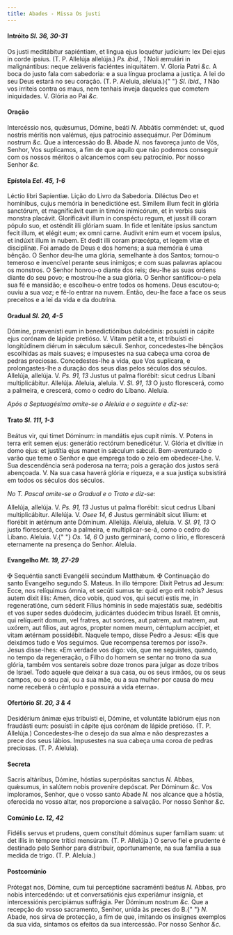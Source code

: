 ```yaml
---
title: Abades - Missa Os justi
---
```


<h4 class="text-center">
  Intróito <em>Sl. 36, 30-31</em>
</h4>
<div class="grid grid-cols-2 gap-5">
  <span class="text-justify">
    Os justi meditábitur sapiéntiam, et lingua ejus loquétur judícium: lex Dei
    ejus in corde ipsíus. (T. P. Allelúja allelúja.) <em>Ps. ibid., 1</em> Noli
    æmulári in malignántibus: neque zeláveris faciéntes iniquitátem. V. Gloria
    Patri <em>&c.</em>
  </span>
  <span class="text-justify">
    A boca do justo fala com sabedoria: e a sua língua proclama a justiça. A lei
    do seu Deus estará no seu coração. (T. P. Aleluia, aleluia.){" "}
    <em>Sl. ibid., 1</em> Não vos irriteis contra os maus, nem tenhais inveja
    daqueles que cometem iniquidades. V. Glória ao Pai <em>&c.</em>
  </span>
</div>


#### Oração
<div class="grid grid-cols-2 gap-5">
  <span class="text-justify">
    Intercéssio nos, quǽsumus, Dómine, beáti <em>N. </em>Abbátis comméndet: ut,
    quod nostris méritis non valémus, ejus patrocínio assequámur. Per Dóminum
    nostrum <em>&c.</em>
  </span>
  <span class="text-justify">
    Que a intercessão do B. Abade <em>N. </em>nos favoreça junto de Vós, Senhor,
    Vos suplicamos, a fim de que aquilo que não podemos conseguir com os nossos
    méritos o alcancemos com seu patrocínio. Por nosso Senhor <em>&c.</em>
  </span>
</div>

<h4 class="text-center">
  Epístola <em>Ecl. 45, 1-6</em>
</h4>
<div class="grid grid-cols-2 gap-5">
  <span class="text-justify">Léctio libri Sapientiæ.</span>
  <span class="text-justify">Lição do Livro da Sabedoria.</span>
  <span class="text-justify">
    Diléctus Deo et homínibus, cujus memória in benedictióne est. Símilem illum
    fecit in glória sanctórum, et magnificávit eum in timóre inimicórum, et in
    verbis suis monstra placávit. Gloríficávit illum in conspéctu regum, et
    jussit illi coram pópulo suo, et osténdit illi glóriam suam. In fide et
    lenitáte ipsíus sanctum fecit illum, et elégit eum; ex omni carne. Audívit
    enim eum et vocem ipsíus, et indúxit illum in nubem. Et dedit illi coram
    præcépta, et legem vitæ et disciplínæ.
  </span>
  <span class="text-justify">
    Foi amado de Deus e dos homens; a sua memória é uma bênção. O Senhor deu-lhe
    uma glória, semelhante à dos Santos; tornou-o temeroso e invencível perante
    seus inimigos; e com suas palavras aplacou os monstros. O Senhor honrou-o
    diante dos reis; deu-lhe as suas ordens diante do seu povo; e mostrou-lhe a
    sua glória. O Senhor santificou-o pela sua fé e mansidão; e escolheu-o entre
    todos os homens. Deus escutou-o; ouviu a sua voz; e fê-lo entrar na nuvem.
    Então, deu-lhe face a face os seus preceitos e a lei da vida e da doutrina.
  </span>
</div>

<h4 class="text-center">
  Gradual <em>Sl. 20, 4-5</em>
</h4>
<div class="grid grid-cols-2 gap-5">
  <span class="text-justify">
    Dómine, prævenísti eum in benedictiónibus dulcédinis: posuísti in cápite
    ejus corónam de lápide pretióso. V. Vitam pétiit a te, et tribuísti ei
    longitúdinem diérum in sǽculum sǽculi.
  </span>
  <span class="text-justify">
    Senhor, concedestes-lhe bênçãos escolhidas as mais suaves; e impusestes na
    sua cabeça uma coroa de pedras preciosas. Concedestes-lhe a vida, que Vos
    suplicara, e prolongastes-lhe a duração dos seus dias pelos séculos dos
    séculos.
  </span>
  <span class="text-justify">
    Allelúja, allelúja. V. <em>Ps. 91, 13</em> Justus ut palma florébit: sicut
    cedrus Líbani multiplicábitur. Allelúja.
  </span>
  <span class="text-justify">
    Aleluia, aleluia. V. <em>Sl. 91, 13</em> O justo florescerá, como a
    palmeira, e crescerá, como o cedro do Líbano. Aleluia.
  </span>
</div>

<em>Após a Septuagésima omite-se o Aleluia e o seguinte e diz-se:</em>

<h4 class="text-center">
  Trato <em>Sl. 111, 1-3</em>
</h4>
<div class="grid grid-cols-2 gap-5">
  <span class="text-justify">
    Beátus vir, qui timet Dóminum: in mandátis ejus cupit nimis. V. Potens in
    terra erit semen ejus: generátio rectórum benedicétur. V. Glória et divítiæ
    in domo ejus: et justítia ejus manet in sǽculum sǽculi.
  </span>
  <span class="text-justify">
    Bem-aventurado o varão que teme o Senhor e que emprega todo o zelo em
    obedecer-Lhe. V. Sua descendência será poderosa na terra; pois a geração dos
    justos será abençoada. V. Na sua casa haverá glória e riqueza, e a sua
    justiça subsistirá em todos os séculos dos séculos.
  </span>
</div>

<em>No T. Pascal omite-se o Gradual e o Trato e diz-se:</em>

<div class="grid grid-cols-2 gap-5">
  <span class="text-justify">
    Allelúja, allelúja. V. <em>Ps. 91, 13</em> Justus ut palma florébit: sicut
    cedrus Líbani multiplicábitur. Allelúja. V. <em>Osee 14, 6</em> Justus
    germinábit sicut lílium: et florébit in ætérnum ante Dóminum. Allelúja.
  </span>
  <span class="text-justify">
    Aleluia, aleluia. V. <em>Sl. 91, 13</em> O justo florescerá, como a
    palmeira, e multiplicar-se-á, como o cedro do Líbano. Aleluia. V.{" "}
    <em>Os. 14, 6</em> O justo germinará, como o lírio, e florescerá eternamente
    na presença do Senhor. Aleluia.
  </span>
</div>

<h4 class="text-center">
  Evangelho <em>Mt. 19, 27-29</em>
</h4>
<div class="grid grid-cols-2 gap-5">
  <span class="text-justify">
    <span class="text-red-500">&#10016;</span> Sequéntia sancti Evangélii
    secúndum Matthǽum.
  </span>
  <span class="text-justify">
    <span class="text-red-500">&#10016;</span> Continuação do santo Evangelho
    segundo S. Mateus.
  </span>
  <span class="text-justify">
    In illo témpore: Dixit Petrus ad Jesum: Ecce, nos relíquimus ómnia, et
    secúti sumus te: quid ergo erit nobis? Jesus autem dixit illis: Amen, dico
    vobis, quod vos, qui secuti estis me, in regeneratióne, cum séderit Fílius
    hóminis in sede majestátis suæ, sedébitis et vos super sedes duódecim,
    judicántes duódecim tribus Israël. Et omnis, qui relíquerit domum, vel
    fratres, aut soróres, aut patrem, aut matrem, aut uxórem, aut fílios, aut
    agros, propter nomen meum, céntuplum accípiet, et vitam ætérnam possidébit.
  </span>
  <span class="text-justify">
    Naquele tempo, disse Pedro a Jesus: «Eis que deixámos tudo e Vos seguimos.
    Que recompensa teremos por isso?». Jesus disse-lhes: «Em verdade vos digo:
    vós, que me seguistes, quando, no tempo da regeneração, o Filho do homem se
    sentar no trono da sua glória, também vos sentareis sobre doze tronos para
    julgar as doze tribos de Israel. Todo aquele que deixar a sua casa, ou os
    seus irmãos, ou os seus campos, ou o seu pai, ou a sua mãe, ou a sua mulher
    por causa do meu nome receberá o cêntuplo e possuirá a vida eterna».
  </span>
</div>

<h4 class="text-center">
  Ofertório <em>Sl. 20, 3 & 4</em>
</h4>
<div class="grid grid-cols-2 gap-5">
  <span class="text-justify">
    Desidérium ánimæ ejus tribuísti ei, Dómine, et voluntáte labiórum ejus non
    fraudásti eum: posuísti in cápite ejus corónam de lápide pretióso. (T. P.
    Allelúja.)
  </span>
  <span class="text-justify">
    Concedestes-lhe o desejo da sua alma e não desprezastes a prece dos seus
    lábios. Impusestes na sua cabeça uma coroa de pedras preciosas. (T. P.
    Aleluia).
  </span>
</div>


#### Secreta
<div class="grid grid-cols-2 gap-5">
  <span class="text-justify">
    Sacris altáribus, Dómine, hóstias superpósitas sanctus <em>N. </em>Abbas,
    quǽsumus, in salútem nobis proveníre depóscat. Per Dóminum <em>&c.</em>
  </span>
  <span class="text-justify">
    Vos imploramos, Senhor, que o vosso santo Abade <em>N. </em>nos alcance que
    a hóstia, oferecida no vosso altar, nos proporcione a salvação. Por nosso
    Senhor <em>&c.</em>
  </span>
</div>

<h4 class="text-center">
  Comúnio <em>Lc. 12, 42</em>
</h4>
<div class="grid grid-cols-2 gap-5">
  <span class="text-justify">
    Fidélis servus et prudens, quem constítuit dóminus super famíliam suam: ut
    det illis in témpore trítici mensúram. (T. P. Allelúja.)
  </span>
  <span class="text-justify">
    O servo fiel e prudente é destinado pelo Senhor para distribuir,
    oportunamente, na sua família a sua medida de trigo. (T. P. Aleluia.)
  </span>
</div>


#### Postcomúnio
<div class="grid grid-cols-2 gap-5">
  <span class="text-justify">
    Prótegat nos, Dómine, cum tui perceptióne sacraménti beátus <em>N. </em>
    Abbas, pro nobis intercedéndo: ut et conversatiónis ejus experiámur insígnia,
    et intercessiónis percipiámus suffrágia. Per Dóminum nostrum <em>&c.</em>
  </span>
  <span class="text-justify">
    Que a recepção do vosso sacramento, Senhor, unida às preces do B.{" "}
    <em>N. </em>Abade, nos sirva de protecção, a fim de que, imitando os
    insignes exemplos da sua vida, sintamos os efeitos da sua intercessão. Por
    nosso Senhor <em>&c.</em>
  </span>
</div>

